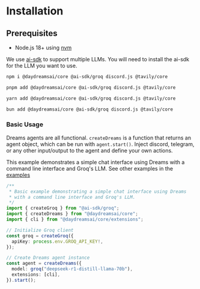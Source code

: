 
# Installation

## Prerequisites

- Node.js 18+ using [nvm](https://github.com/nvm-sh/nvm)

We use [ai-sdk](https://sdk.vercel.ai/docs/introduction) to support multiple
LLMs. You will need to install the ai-sdk for the LLM you want to use.

```bash [npm]
npm i @daydreamsai/core @ai-sdk/groq discord.js @tavily/core
```

```bash [pnpm]
pnpm add @daydreamsai/core @ai-sdk/groq discord.js @tavily/core
```

```bash [yarn]
yarn add @daydreamsai/core @ai-sdk/groq discord.js @tavily/core
```

```bash [bun]
bun add @daydreamsai/core @ai-sdk/groq discord.js @tavily/core
```

### Basic Usage

Dreams agents are all functional. `createDreams` is a function that returns an
agent object, which can be run with `agent.start()`. Inject discord, telegram,
or any other input/output to the agent and define your own actions.

This example demonstrates a simple chat interface using Dreams with a command
line interface and Groq's LLM. See other examples in the
[examples](https://github.com/daydreamsai/daydreams/tree/main/examples)

```typescript
/**
 * Basic example demonstrating a simple chat interface using Dreams
 * with a command line interface and Groq's LLM.
 */
import { createGroq } from "@ai-sdk/groq";
import { createDreams } from "@daydreamsai/core";
import { cli } from "@daydreamsai/core/extensions";

// Initialize Groq client
const groq = createGroq({
  apiKey: process.env.GROQ_API_KEY!,
});

// Create Dreams agent instance
const agent = createDreams({
  model: groq("deepseek-r1-distill-llama-70b"),
  extensions: [cli],
}).start();
```
